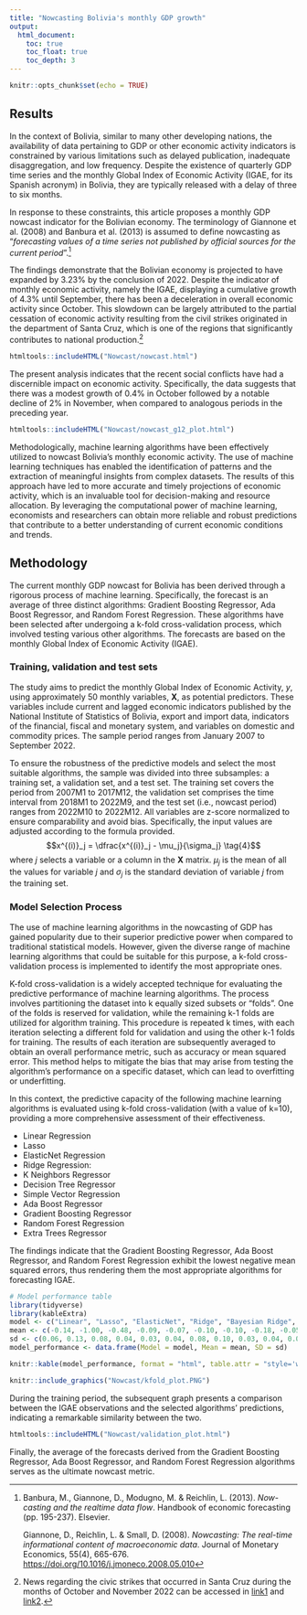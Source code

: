 ```yaml
---
title: "Nowcasting Bolivia's monthly GDP growth"
output: 
  html_document:
    toc: true
    toc_float: true
    toc_depth: 3 
---
```


```r
knitr::opts_chunk$set(echo = TRUE)
```

## Results

In the context of Bolivia, similar to many other developing nations, the availability of data pertaining to GDP or other economic activity indicators is constrained by various limitations such as delayed publication, inadequate disaggregation, and low frequency. Despite the existence of quarterly GDP time series and the monthly Global Index of Economic Activity (IGAE, for its Spanish acronym) in Bolivia, they are typically released with a delay of three to six months. 

In response to these constraints, this article proposes a monthly GDP nowcast indicator for the Bolivian economy. The terminology of Giannone et al. (2008) and Banbura et al. (2013) is assumed to define nowcasting as "*forecasting values of a time series not published by official sources for the current period*".[^1]

[^1]: Banbura, M., Giannone, D., Modugno, M. & Reichlin, L. (2013). *Now-casting and the realtime data flow*. Handbook of economic forecasting (pp. 195-237). Elsevier.

    Giannone, D., Reichlin, L. & Small, D. (2008). *Nowcasting: The real-time informational content of macroeconomic data*. Journal of Monetary Economics, 55(4), 665-676. <https://doi.org/10.1016/j.jmoneco.2008.05.010>

The findings demonstrate that the Bolivian economy is projected to have expanded by 3.23% by the conclusion of 2022. Despite the indicator of monthly economic activity, namely the IGAE, displaying a cumulative growth of 4.3% until September, there has been a deceleration in overall economic activity since October. This slowdown can be largely attributed to the partial cessation of economic activity resulting from the civil strikes originated in the department of Santa Cruz, which is one of the regions that significantly contributes to national production.[^2]

[^2]: News regarding the civic strikes that occurred in Santa Cruz during the months of October and November 2022 can be accessed in [link1](https://blog.prif.org/2022/12/13/bolivia-a-new-battle-over-the-census-the-36-day-strike-of-the-santa-cruz-civic-movement-against-the-arce-government/) and [link2](https://crisis24.garda.com/alerts/2022/11/bolivia-organizers-agree-to-lift-strikes-in-santa-cruz-department-as-of-nov-28-lingering-strikes-and-blockades-possible-update-4).

```r
htmltools::includeHTML("Nowcast/nowcast.html")
```

The present analysis indicates that the recent social conflicts have had a discernible impact on economic activity. Specifically, the data suggests that there was a modest growth of 0.4% in October followed by a notable decline of 2% in November, when compared to analogous periods in the preceding year.


```r
htmltools::includeHTML("Nowcast/nowcast_g12_plot.html")
```

Methodologically, machine learning algorithms have been effectively utilized to nowcast Bolivia's monthly economic activity. The use of machine learning techniques has enabled the identification of patterns and the extraction of meaningful insights from complex datasets. The results of this approach have led to more accurate and timely projections of economic activity, which is an invaluable tool for decision-making and resource allocation. By leveraging the computational power of machine learning, economists and researchers can obtain more reliable and robust predictions that contribute to a better understanding of current economic conditions and trends.
 

## Methodology

The current monthly GDP nowcast for Bolivia has been derived through a rigorous process of machine learning. Specifically, the forecast is an average of three distinct algorithms: Gradient Boosting Regressor, Ada Boost Regressor, and Random Forest Regression. These algorithms have been selected after undergoing a k-fold cross-validation process, which involved testing various other algorithms. The forecasts are based on the monthly Global Index of Economic Activity (IGAE).

### Training, validation and test sets

The study aims to predict the monthly Global Index of Economic Activity, $y$, using approximately 50 monthly variables, $\mathbf{X}$, as potential predictors. These variables include current and lagged economic indicators published by the National Institute of Statistics of Bolivia, export and import data, indicators of the financial, fiscal and monetary system, and variables on domestic and commodity prices. The sample period ranges from January 2007 to September 2022. 

To ensure the robustness of the predictive models and select the most suitable algorithms, the sample was divided into three subsamples: a training set, a validation set, and a test set. The training set covers the period from 2007M1 to 2017M12, the validation set comprises the time interval from 2018M1 to 2022M9, and the test set (i.e., nowcast period) ranges from 2022M10 to 2022M12. All variables are z-score normalized to ensure comparability and avoid bias. Specifically, the input values are adjusted according to the formula provided.
$$x^{(i)}_j = \dfrac{x^{(i)}_j - \mu_j}{\sigma_j} \tag{4}$$ 
where $j$ selects a variable or a column in the $\mathbf{X}$ matrix. $µ_j$ is the mean of all the values for variable $j$ and $\sigma_j$ is the standard deviation of variable $j$ from the training set.

### Model Selection Process

The use of machine learning algorithms in the nowcasting of GDP has gained popularity due to their superior predictive power when compared to traditional statistical models. However, given the diverse range of machine learning algorithms that could be suitable for this purpose, a k-fold cross-validation process is implemented to identify the most appropriate ones.

K-fold cross-validation is a widely accepted technique for evaluating the predictive performance of machine learning algorithms. The process involves partitioning the dataset into k equally sized subsets or "folds". One of the folds is reserved for validation, while the remaining k-1 folds are utilized for algorithm training. This procedure is repeated k times, with each iteration selecting a different fold for validation and using the other k-1 folds for training. The results of each iteration are subsequently averaged to obtain an overall performance metric, such as accuracy or mean squared error. This method helps to mitigate the bias that may arise from testing the algorithm's performance on a specific dataset, which can lead to overfitting or underfitting.

In this context, the predictive capacity of the following machine learning algorithms is evaluated using k-fold cross-validation (with a value of k=10), providing a more comprehensive assessment of their effectiveness.

-   Linear Regression
-   Lasso
-   ElasticNet Regression
-   Ridge Regression:
-   K Neighbors Regressor
-   Decision Tree Regressor
-   Simple Vector Regression
-   Ada Boost Regressor
-   Gradient Boosting Regressor
-   Random Forest Regression
-   Extra Trees Regressor

The findings indicate that the Gradient Boosting Regressor, Ada Boost Regressor, and Random Forest Regression exhibit the lowest negative mean squared errors, thus rendering them the most appropriate algorithms for forecasting IGAE.

```r
# Model performance table
library(tidyverse)
library(kableExtra)
model <- c("Linear", "Lasso", "ElasticNet", "Ridge", "Bayesian Ridge", "KNN", "Decision Tree", "SVR", "AdaBoost", "Gradient Boost", "Random Forest")
mean <- c(-0.14, -1.00, -0.48, -0.09, -0.07, -0.10, -0.10, -0.18, -0.05, -0.05, -0.05)
sd <- c(0.06, 0.13, 0.08, 0.04, 0.03, 0.04, 0.08, 0.10, 0.03, 0.04, 0.04)
model_performance <- data.frame(Model = model, Mean = mean, SD = sd)

knitr::kable(model_performance, format = "html", table.attr = "style='width:50%;'", caption = "Models comparison: Negative Mean Squared Error distribution by algorithm") %>% kableExtra::kable_styling()

```

```r
knitr::include_graphics("Nowcast/kfold_plot.PNG")
```


During the training period, the subsequent graph presents a comparison between the IGAE observations and the selected algorithms' predictions, indicating a remarkable similarity between the two.

```r
htmltools::includeHTML("Nowcast/validation_plot.html")
```

Finally, the average of the forecasts derived from the Gradient Boosting Regressor, Ada Boost Regressor, and Random Forest Regression algorithms serves as the ultimate nowcast metric.

